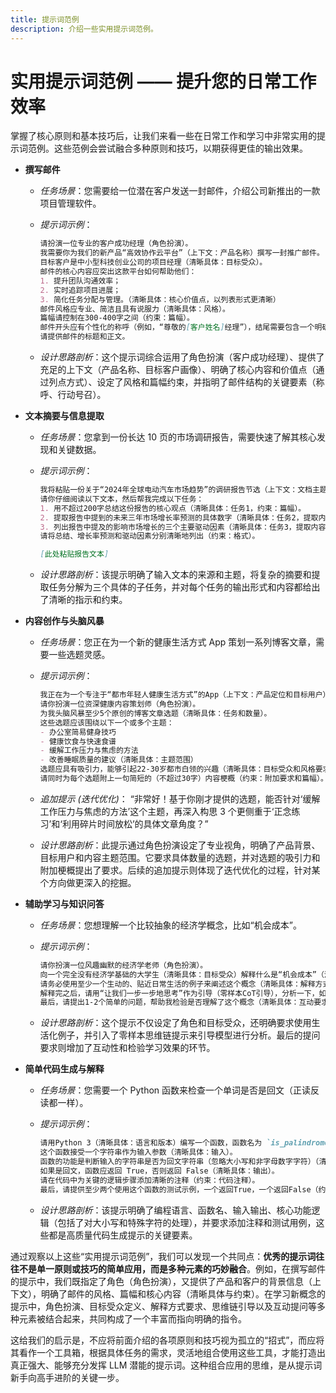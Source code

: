 ```yaml
---
title: 提示词范例
description: 介绍一些实用提示词范例。
---
```


# **实用提示词范例 —— 提升您的日常工作效率**

掌握了核心原则和基本技巧后，让我们来看一些在日常工作和学习中非常实用的提示词范例。这些范例会尝试融合多种原则和技巧，以期获得更佳的输出效果。

* **撰写邮件**
  * *任务场景*：您需要给一位潜在客户发送一封邮件，介绍公司新推出的一款项目管理软件。
  * *提示词示例*：

    ```markdown
    请扮演一位专业的客户成功经理（角色扮演）。
    我需要你为我们的新产品“高效协作云平台”（上下文：产品名称）撰写一封推广邮件。
    目标客户是中小型科技创业公司的项目经理（清晰具体：目标受众）。
    邮件的核心内容应突出这款平台如何帮助他们：
    1. 提升团队沟通效率；
    2. 实时追踪项目进展；
    3. 简化任务分配与管理。（清晰具体：核心价值点，以列表形式更清晰）
    邮件风格应专业、简洁且具有说服力（清晰具体：风格）。
    篇幅请控制在300-400字之间（约束：篇幅）。
    邮件开头应有个性化的称呼（例如，“尊敬的[客户姓名]经理”），结尾需要包含一个明确的行动号召，例如邀请他们注册免费试用或预约产品演示（清晰具体：行动号召与细节）。
    请提供邮件的标题和正文。
    ```

  * *设计思路剖析*：这个提示词综合运用了角色扮演（客户成功经理）、提供了充足的上下文（产品名称、目标客户画像）、明确了核心内容和价值点（通过列点方式）、设定了风格和篇幅约束，并指明了邮件结构的关键要素（称呼、行动号召）。
* **文本摘要与信息提取**
  * *任务场景*：您拿到一份长达 10 页的市场调研报告，需要快速了解其核心发现和关键数据。
  * *提示词示例*：

    ```markdown
    我将粘贴一份关于“2024年全球电动汽车市场趋势”的调研报告节选（上下文：文档主题）。
    请你仔细阅读以下文本，然后帮我完成以下任务：
    1. 用不超过200字总结这份报告的核心观点（清晰具体：任务1，约束：篇幅）。
    2. 提取报告中提到的未来三年市场增长率预测的具体数字（清晰具体：任务2，提取内容）。
    3. 列出报告中提及的影响市场增长的三个主要驱动因素（清晰具体：任务3，提取内容，约束：数量）。
    请将总结、增长率预测和驱动因素分别清晰地列出（约束：格式）。

    [此处粘贴报告文本]
    ```

  * *设计思路剖析*：该提示明确了输入文本的来源和主题，将复杂的摘要和提取任务分解为三个具体的子任务，并对每个任务的输出形式和内容都给出了清晰的指示和约束。
* **内容创作与头脑风暴**
  * *任务场景*：您正在为一个新的健康生活方式 App 策划一系列博客文章，需要一些选题灵感。
  * *提示词示例*：

    ```markdown
    我正在为一个专注于“都市年轻人健康生活方式”的App（上下文：产品定位和目标用户）进行内容规划。
    请你扮演一位资深健康内容策划师（角色扮演）。
    为我头脑风暴至少5个原创的博客文章选题（清晰具体：任务和数量）。
    这些选题应该围绕以下一个或多个主题：
    - 办公室简易健身技巧
    - 健康饮食与快速食谱
    - 缓解工作压力与焦虑的方法
    - 改善睡眠质量的建议（清晰具体：主题范围）
    选题应具有吸引力，能够引起22-30岁都市白领的兴趣（清晰具体：目标受众和风格要求）。
    请同时为每个选题附上一句简短的（不超过30字）内容梗概（约束：附加要求和篇幅）。
    ```

  * *追加提示 (迭代优化)*： “非常好！基于你刚才提供的选题，能否针对‘缓解工作压力与焦虑的方法’这个主题，再深入构思 3 个更侧重于‘正念练习’和‘利用碎片时间放松’的具体文章角度？” 
  * *设计思路剖析*：此提示通过角色扮演设定了专业视角，明确了产品背景、目标用户和内容主题范围。它要求具体数量的选题，并对选题的吸引力和附加梗概提出了要求。后续的追加提示则体现了迭代优化的过程，针对某个方向做更深入的挖掘。
* **辅助学习与知识问答**
  * *任务场景*：您想理解一个比较抽象的经济学概念，比如“机会成本”。
  * *提示词示例*：

    ```markdown
    请你扮演一位风趣幽默的经济学老师（角色扮演）。
    向一个完全没有经济学基础的大学生（清晰具体：目标受众）解释什么是“机会成本”（清晰具体：主题）。
    请务必使用至少一个生动的、贴近日常生活的例子来阐述这个概念（清晰具体：解释方式和要求）。
    解释完之后，请用“让我们一步一步地思考”作为引导（零样本CoT引导），分析一下，如果这位大学生选择花一个下午去看电影，他可能放弃了哪些机会成本？
    最后，请提出1-2个简单的问题，帮助我检验是否理解了这个概念（清晰具体：互动要求）。
    ```

  * *设计思路剖析*：这个提示不仅设定了角色和目标受众，还明确要求使用生活化例子，并引入了零样本思维链提示来引导模型进行分析。最后的提问要求则增加了互动性和检验学习效果的环节。
* **简单代码生成与解释**
  * *任务场景*：您需要一个 Python 函数来检查一个单词是否是回文（正读反读都一样）。
  * *提示词示例*：

    ```markdown
    请用Python 3（清晰具体：语言和版本）编写一个函数，函数名为 `is_palindrome`。
    这个函数接受一个字符串作为输入参数（清晰具体：输入）。
    函数的功能是判断输入的字符串是否为回文字符串（忽略大小写和非字母数字字符）（清晰具体：功能和处理细节）。
    如果是回文，函数应返回 True，否则返回 False（清晰具体：输出）。
    请在代码中为关键的逻辑步骤添加清晰的注释（约束：代码注释）。
    最后，请提供至少两个使用这个函数的测试示例，一个返回True，一个返回False（约束：测试示例）。
    ```

  * *设计思路剖析*：该提示明确了编程语言、函数名、输入输出、核心功能逻辑（包括了对大小写和特殊字符的处理），并要求添加注释和测试用例，这些都是高质量代码生成提示的关键要素。

通过观察以上这些“实用提示词范例”，我们可以发现一个共同点：**优秀的提示词往往不是单一原则或技巧的简单应用，而是多种元素的巧妙融合**。例如，在撰写邮件的提示中，我们既指定了角色（角色扮演），又提供了产品和客户的背景信息（上下文），明确了邮件的风格、篇幅和核心内容（清晰具体与约束）。在学习新概念的提示中，角色扮演、目标受众定义、解释方式要求、思维链引导以及互动提问等多种元素被结合起来，共同构成了一个丰富而指向明确的指令。

这给我们的启示是，不应将前面介绍的各项原则和技巧视为孤立的“招式”，而应将其看作一个工具箱，根据具体任务的需求，灵活地组合使用这些工具，才能打造出真正强大、能够充分发挥 LLM 潜能的提示词。这种组合应用的思维，是从提示词新手向高手进阶的关键一步。
